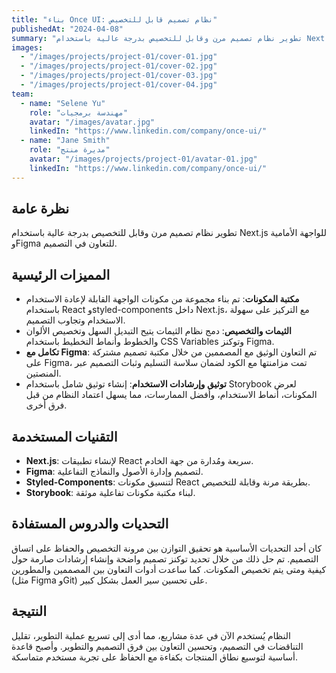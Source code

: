 ---
title: "بناء Once UI: نظام تصميم قابل للتخصيص"
publishedAt: "2024-04-08"
summary: "تطوير نظام تصميم مرن وقابل للتخصيص بدرجة عالية باستخدام Next.js للواجهة الأمامية وFigma للتعاون التصميمي."
images:
  - "/images/projects/project-01/cover-01.jpg"
  - "/images/projects/project-01/cover-02.jpg"
  - "/images/projects/project-01/cover-03.jpg"
  - "/images/projects/project-01/cover-04.jpg"
team:
  - name: "Selene Yu"
    role: "مهندسة برمجيات"
    avatar: "/images/avatar.jpg"
    linkedIn: "https://www.linkedin.com/company/once-ui/"
  - name: "Jane Smith"
    role: "مديرة منتج"
    avatar: "/images/projects/project-01/avatar-01.jpg"
    linkedIn: "https://www.linkedin.com/company/once-ui/"
---

## نظرة عامة

تطوير نظام تصميم مرن وقابل للتخصيص بدرجة عالية باستخدام Next.js للواجهة الأمامية وFigma للتعاون في التصميم.

## المميزات الرئيسية

- **مكتبة المكونات**: تم بناء مجموعة من مكونات الواجهة القابلة لإعادة الاستخدام باستخدام React وstyled-components داخل Next.js، مع التركيز على سهولة الاستخدام وتجاوب التصميم.
- **الثيمات والتخصيص**: دمج نظام الثيمات يتيح التبديل السهل وتخصيص الألوان والخطوط وأنماط التخطيط باستخدام CSS Variables وتوكنز Figma.
- **تكامل مع Figma**: تم التعاون الوثيق مع المصممين من خلال مكتبة تصميم مشتركة على Figma، تمت مزامنتها مع الكود لضمان سلاسة التسليم وثبات التصميم عبر المنصتين.
- **توثيق وإرشادات الاستخدام**: إنشاء توثيق شامل باستخدام Storybook لعرض المكونات، أنماط الاستخدام، وأفضل الممارسات، مما يسهل اعتماد النظام من قبل فرق أخرى.

## التقنيات المستخدمة

- **Next.js**: لإنشاء تطبيقات React سريعة ومُدارة من جهة الخادم.
- **Figma**: لتصميم وإدارة الأصول والنماذج التفاعلية.
- **Styled-Components**: لتنسيق مكونات React بطريقة مرنة وقابلة للتخصيص.
- **Storybook**: لبناء مكتبة مكونات تفاعلية موثقة.

## التحديات والدروس المستفادة

كان أحد التحديات الأساسية هو تحقيق التوازن بين مرونة التخصيص والحفاظ على اتساق التصميم. تم حل ذلك من خلال تحديد توكنز تصميم واضحة وإنشاء إرشادات صارمة حول كيفية ومتى يتم تخصيص المكونات. كما ساعدت أدوات التعاون بين المصممين والمطورين (مثل Figma وGit) على تحسين سير العمل بشكل كبير.

## النتيجة

النظام يُستخدم الآن في عدة مشاريع، مما أدى إلى تسريع عملية التطوير، تقليل التناقضات في التصميم، وتحسين التعاون بين فرق التصميم والتطوير. وأصبح قاعدة أساسية لتوسيع نطاق المنتجات بكفاءة مع الحفاظ على تجربة مستخدم متماسكة.
